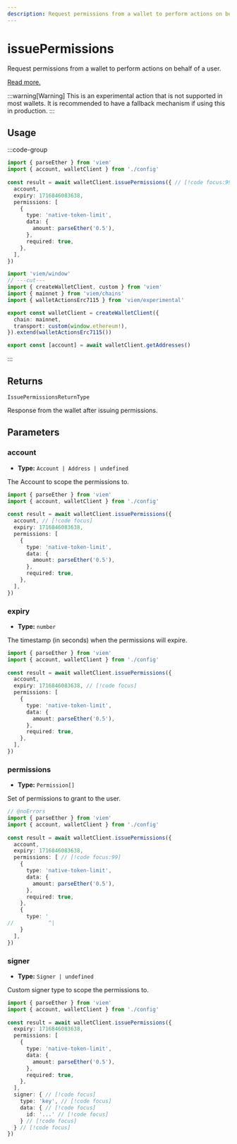 ```yaml
---
description: Request permissions from a wallet to perform actions on behalf of a user.
---
```


# issuePermissions

Request permissions from a wallet to perform actions on behalf of a user.

[Read more.](https://eips.ethereum.org/EIPS/eip-7115)

:::warning[Warning]
This is an experimental action that is not supported in most wallets. It is recommended to have a fallback mechanism if using this in production.
:::

## Usage

:::code-group

```ts twoslash [example.ts]
import { parseEther } from 'viem'
import { account, walletClient } from './config'
 
const result = await walletClient.issuePermissions({ // [!code focus:99]
  account,
  expiry: 1716846083638,
  permissions: [
    {
      type: 'native-token-limit',
      data: {
        amount: parseEther('0.5'),
      },
      required: true,
    },
  ],
})
```

```ts twoslash [config.ts] filename="config.ts"
import 'viem/window'
// ---cut---
import { createWalletClient, custom } from 'viem'
import { mainnet } from 'viem/chains'
import { walletActionsErc7115 } from 'viem/experimental'

export const walletClient = createWalletClient({
  chain: mainnet,
  transport: custom(window.ethereum!),
}).extend(walletActionsErc7115())

export const [account] = await walletClient.getAddresses()
```

:::

## Returns

`IssuePermissionsReturnType`

Response from the wallet after issuing permissions.

## Parameters

### account

- **Type:** `Account | Address | undefined`

The Account to scope the permissions to.

```ts twoslash
import { parseEther } from 'viem'
import { account, walletClient } from './config'
 
const result = await walletClient.issuePermissions({
  account, // [!code focus]
  expiry: 1716846083638,
  permissions: [
    {
      type: 'native-token-limit',
      data: {
        amount: parseEther('0.5'),
      },
      required: true,
    },
  ],
})
```

### expiry

- **Type:** `number`

The timestamp (in seconds) when the permissions will expire.

```ts twoslash
import { parseEther } from 'viem'
import { account, walletClient } from './config'
 
const result = await walletClient.issuePermissions({
  account,
  expiry: 1716846083638, // [!code focus]
  permissions: [
    {
      type: 'native-token-limit',
      data: {
        amount: parseEther('0.5'),
      },
      required: true,
    },
  ],
})
```

### permissions

- **Type:** `Permission[]`

Set of permissions to grant to the user.

```ts twoslash
// @noErrors
import { parseEther } from 'viem'
import { account, walletClient } from './config'
 
const result = await walletClient.issuePermissions({
  account,
  expiry: 1716846083638,
  permissions: [ // [!code focus:99]
    { 
      type: 'native-token-limit', 
      data: { 
        amount: parseEther('0.5'), 
      }, 
      required: true, 
    }, 
    { 
      type: '  
//           ^| 
    } 
  ], 
})
``` 

### signer

- **Type:** `Signer | undefined`

Custom signer type to scope the permissions to.

```ts twoslash
import { parseEther } from 'viem'
import { account, walletClient } from './config'
 
const result = await walletClient.issuePermissions({
  expiry: 1716846083638,
  permissions: [ 
    { 
      type: 'native-token-limit', 
      data: { 
        amount: parseEther('0.5'), 
      }, 
      required: true, 
    }, 
  ], 
  signer: { // [!code focus]
    type: 'key', // [!code focus]
    data: { // [!code focus]
      id: '...' // [!code focus]
    } // [!code focus]
  } // [!code focus]
})
``` 